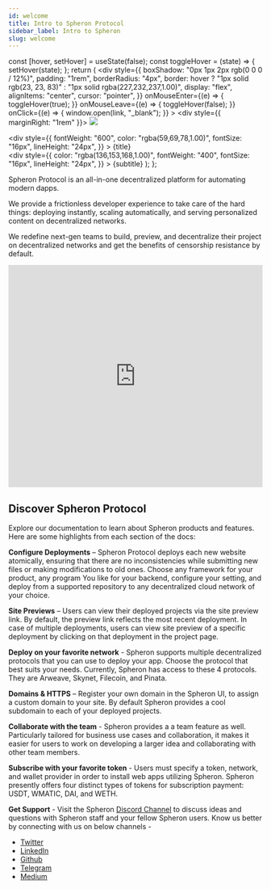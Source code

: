 ```yaml
---
id: welcome
title: Intro to Spheron Protocol
sidebar_label: Intro to Spheron
slug: welcome
---
```



  const [hover, setHover] = useState(false);
  const toggleHover = (state) => {
    setHover(state);
  };
  return (
    <div
      style={{
        boxShadow: "0px 1px 2px rgb(0 0 0 / 12%)",
        padding: "1rem",
        borderRadius: "4px",
        border: hover
          ? "1px solid rgb(23, 23, 83)"
          : "1px solid rgba(227,232,237,1.00)",
        display: "flex",
        alignItems: "center",
        cursor: "pointer",
      }}
      onMouseEnter={(e) => {
        toggleHover(true);
      }}
      onMouseLeave={(e) => {
        toggleHover(false);
      }}
      onClick={(e) => {
        window.open(link, "_blank");
      }}
    >
      <div style={{ marginRight: "1rem" }}>
        <img src={icon} height={32} width={32} />
      </div>
      <div>
        <div
          style={{
            fontWeight: "600",
            color: "rgba(59,69,78,1.00)",
            fontSize: "16px",
            lineHeight: "24px",
          }}
        >
          {title}
        </div>
        <div
          style={{
            color: "rgba(136,153,168,1.00)",
            fontWeight: "400",
            fontSize: "16px",
            lineHeight: "24px",
          }}
        >
          {subtitle}
        </div>
      </div>
    </div>
  );
};

Spheron Protocol is an all-in-one decentralized platform for automating modern dapps.

We provide a frictionless developer experience to take care of the hard things: deploying instantly, scaling automatically, and serving personalized content on decentralized networks.

We redefine next-gen teams to build, preview, and decentralize their project on decentralized networks and get the benefits of censorship resistance by default.

<iframe
  src="https://www.youtube.com/embed/GKrGFiaE2Oc"
  width="100%"
  height="440"
  frameborder="0"
  allow="autoplay; fullscreen; picture-in-picture"
  allowfullscreen
></iframe>

## Discover Spheron Protocol

Explore our documentation to learn about Spheron products and features. Here are some highlights from each section of the docs:

**Configure Deployments** – Spheron Protocol deploys each new website atomically, ensuring that there are no inconsistencies while submitting new files or making modifications to old ones. Choose any framework for your product, any program You like for your backend, configure your setting, and deploy from a supported repository to any decentralized cloud network of your choice.

**Site Previews** – Users can view their deployed projects via the site preview link. By default, the preview link reflects the most recent deployment. In case of multiple deployments, users can view site preview of a specific deployment by clicking on that deployment in the project page.

**Deploy on your favorite network** - Spheron supports multiple decentralized protocols that you can use to deploy your app. Choose the protocol that best suits your needs. Currently, Spheron has access to these 4 protocols. They are Arweave, Skynet, Filecoin, and Pinata.

**Domains & HTTPS** – Register your own domain in the Spheron UI, to assign a custom domain to your site. By default Spheron provides a cool subdomain to each of your deployed projects.

**Collaborate with the team** - Spheron provides a a team feature as well. Particularly tailored for business use cases and collaboration, it makes it easier for users to work on developing a larger idea and collaborating with other team members.

**Subscribe with your favorite token** - Users must specify a token, network, and wallet provider in order to install web apps utilizing Spheron. Spheron presently offers four distinct types of tokens for subscription payment: USDT, WMATIC, DAI, and WETH.

**Get Support** - Visit the Spheron [Discord Channel](https://discord.com/invite/ahxuCtm) to discuss ideas and questions with Spheron staff and your fellow Spheron users.
Know us better by connecting with us on below channels -

- [Twitter](https://twitter.com/SpheronHQ)
- [LinkedIn](https://www.linkedin.com/company/spheron/)
- [Github](https://github.com/argoapp-live)
- [Telegram](https://t.me/argoofficial)
- [Medium](https://spheron.medium.com/)

<Link
  icon={require("@site/static/img/Koii-Logo.png").default}
  title="Koii-X"
  subtitle="Koii's Proprietary App Building Toolkit"
  link="https://docs.koii.network/build-dapps-with-koii/template-library/deploy"
/>

<Link
  icon={require("@site/static/img/Koii-Logo.png").default}
  title="Koii-X"
  subtitle="Koii's Proprietary App Building Toolkit"
  link="https://docs.koii.network/build-dapps-with-koii/template-library/deploy"
/>
